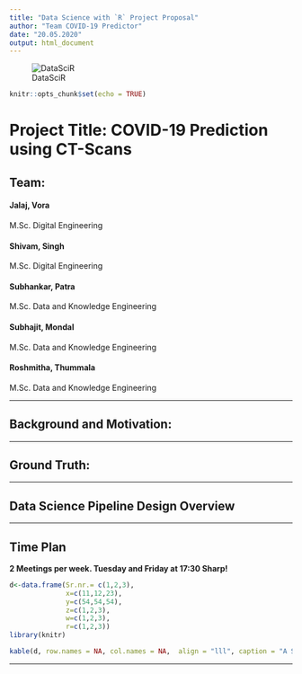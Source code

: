 ---
title: "Data Science with `R` Project Proposal"
author: "Team COVID-19 Predictor"
date: "20.05.2020"
output: html_document
---
![DataSciR](datascir_w300.png)
```{r setup, include=FALSE}
knitr::opts_chunk$set(echo = TRUE)
```

# Project Title: COVID-19 Prediction using CT-Scans

## Team:

#### Jalaj, Vora
M.Sc. Digital Engineering <br>

#### Shivam, Singh
M.Sc. Digital Engineering <br>

#### Subhankar, Patra
M.Sc. Data and Knowledge Engineering <br>

#### Subhajit, Mondal
M.Sc. Data and Knowledge Engineering <br>

#### Roshmitha, Thummala
M.Sc. Data and Knowledge Engineering <br>

***

## Background and Motivation:

***

## Ground Truth:

***

## Data Science Pipeline Design Overview

***

## Time Plan

**2 Meetings per week. Tuesday and Friday at 17:30 Sharp!**

```{r echo = FALSE, results='asis'}

d<-data.frame(Sr.nr.= c(1,2,3),
              x=c(11,12,23), 
              y=c(54,54,54),
              z=c(1,2,3),
              w=c(1,2,3),
              r=c(1,2,3))
library(knitr)

kable(d, row.names = NA, col.names = NA,  align = "lll", caption = "A Sample Table")
```

***

